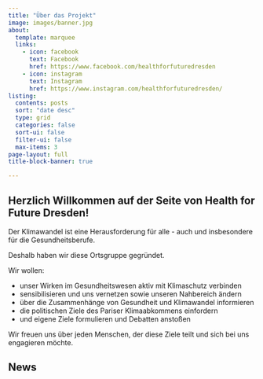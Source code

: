 ```yaml
---
title: "Über das Projekt"
image: images/banner.jpg
about:
  template: marquee
  links:
    - icon: facebook
      text: Facebook
      href: https://www.facebook.com/healthforfuturedresden
    - icon: instagram
      text: Instagram
      href: https://www.instagram.com/healthforfuturedresden/
listing:
  contents: posts
  sort: "date desc"
  type: grid
  categories: false
  sort-ui: false
  filter-ui: false
  max-items: 3
page-layout: full
title-block-banner: true

---
```


## Herzlich Willkommen auf der Seite von Health for Future Dresden!

Der Klimawandel ist eine Herausforderung für alle - auch und insbesondere für die Gesundheitsberufe.

Deshalb haben wir diese Ortsgruppe gegründet.

Wir wollen:

* unser Wirken im Gesundheitswesen aktiv mit Klimaschutz verbinden
* sensibilisieren und uns vernetzen sowie unseren Nahbereich ändern
* über die Zusammenhänge von Gesundheit und Klimawandel informieren
* die politischen Ziele des Pariser Klimaabkommens einfordern
* und eigene Ziele formulieren und Debatten anstoßen

Wir freuen uns über jeden Menschen, der diese Ziele teilt und sich bei uns engagieren möchte. 

## News